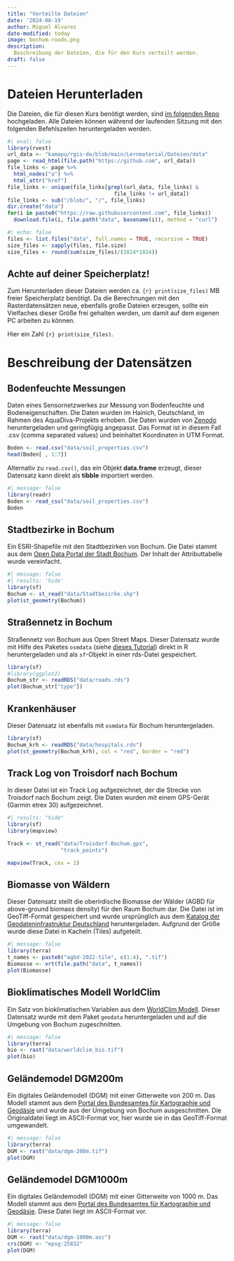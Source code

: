 ```yaml
---
title: "Verteilte Dateien"
date: '2024-08-19'
author: Miguel Alvarez
date-modified: today
image: bochum-roads.png
description:
  Beschreibung der Dateien, die für den Kurs verteilt werden.
draft: false
---
```


# Dateien Herunterladen

Die Dateien, die für diesen Kurs benötigt werden, sind [im folgenden Repo](https://github.com/kamapu/rgis-de/blob/main/Lernmaterial/Dateien/data/) hochgeladen.
Alle Dateien können während der laufenden Sitzung mit den folgenden Befehlszeilen heruntergeladen werden.

```r
#| eval: false
library(rvest)
url_data <- "kamapu/rgis-de/blob/main/Lernmaterial/Dateien/data"
page <- read_html(file.path("https://github.com", url_data))
file_links <- page %>%
  html_nodes("a") %>%
  html_attr("href")
file_links <- unique(file_links[grepl(url_data, file_links) &
                                  file_links != url_data])
file_links <- sub("/blob/", "/", file_links)
dir.create("data")
for(i in paste0("https://raw.githubusercontent.com", file_links))
  download.file(i, file.path("data", basename(i)), method = "curl")
```


```r
#| echo: false
files <- list.files("data", full.names = TRUE, recursive = TRUE)
size_files <- sapply(files, file.size)
size_files <- round(sum(size_files)/(1024*1024))
```


::: {.callout-warning}
## Achte auf deiner Speicherplatz!

Zum Herunterladen dieser Dateien werden ca. `{r} print(size_files)` MB freier Speicherplatz benötigt.
Da die Berechnungen mit den Rasterdatensätzen neue, ebenfalls große Dateien erzeugen, sollte ein Vielfaches dieser Größe frei gehalten werden, um damit auf dem eigenen PC arbeiten zu können.
:::

Hier ein Zahl `{r} print(size_files)`.


# Beschreibung der Datensätzen

## Bodenfeuchte Messungen

Daten eines Sensornetzwerkes zur Messung von Bodenfeuchte und Bodeneigenschaften.
Die Daten wurden im Hainich, Deutschland, im Rahmen des AquaDiva-Projekts erhoben.
Die Daten wurden von [Zenodo](https://zenodo.org/records/8063928) heruntergeladen und geringfügig angepasst.
Das Format ist in diesem Fall .csv (comma separated values) und beinhaltet Koordinaten in UTM Format.

```r
Boden <- read.csv("data/soil_properties.csv")
head(Boden[ , 1:7])
```

Alternativ zu `read.csv()`, das ein Objekt **data.frame** erzeugt, dieser Datensatz kann direkt als **tibble** importiert werden.

```r
#| message: false
library(readr)
Boden <- read_csv("data/soil_properties.csv")
Boden
```

## Stadtbezirke in Bochum

Ein ESRI-Shapefile mit den Stadtbezirken von Bochum.
Die Datei stammt aus dem [Open Data Portal der Stadt Bochum](https://www.bochum.de/Open-Data/Datensaetze/Geografie-Geodaten-und-Stadtplanung).
Der Inhalt der Attributtabelle wurde vereinfacht.

```r
#| message: false
#| results: 'hide'
library(sf)
Bochum <- st_read("data/Stadtbezirke.shp")
plot(st_geometry(Bochum))
```


## Straßennetz in Bochum

Straßennetz von Bochum aus Open Street Maps.
Dieser Datensatz wurde mit Hilfe des Paketes `osmdata` (siehe [dieses Tutorial](https://cran.r-project.org/web/packages/osmdata/vignettes/osmdata.html)) direkt in R heruntergeladen und als `sf`-Objekt in einer rds-Datei gespeichert.

```r
library(sf)
#library(ggplot2)
Bochum_str <- readRDS("data/roads.rds")
plot(Bochum_str["type"])
```

## Krankenhäuser

Dieser Datensatz ist ebenfalls mit `osmdata` für Bochum heruntergeladen.

```r
library(sf)
Bochum_krh <- readRDS("data/hospitals.rds")
plot(st_geometry(Bochum_krh), col = "red", border = "red")
```


## Track Log von Troisdorf nach Bochum

In dieser Datei ist ein Track Log aufgezeichnet, der die Strecke von Troisdorf nach Bochum zeigt.
Die Daten wurden mit einem GPS-Gerät (Garmin etrex 30) aufgezeichnet.

```r
#| results: "hide"
library(sf)
library(mapview)

Track <- st_read("data/Troisdorf-Bochum.gpx",
                 "track_points")
```

```r
mapview(Track, cex = 1)
```

## Biomasse von Wäldern

Dieser Datensatz stellt die oberirdische Biomasse der Wälder (AGBD für above-ground biomass density) für den Raum Bochum dar.
Die Datei ist im GeoTiff-Format gespeichert und wurde ursprünglich aus dem [Katalog der Geodateninfrastruktur Deutschland](https://gdk.gdi-de.org/geonetwork/srv/eng/catalog.search#/metadata/a3c5b57f-8d87-42d2-a3b2-8f5a230964ae) heruntergeladen.
Aufgrund der Größe wurde diese Datei in Kacheln (Tiles) aufgeteilt.

```r
#| message: false
library(terra)
t_names <- paste0("agbd-2022-tile", c(1:4), ".tif")
Biomasse <- vrt(file.path("data", t_names))
plot(Biomasse)
```


## Bioklimatisches Modell WorldClim

Ein Satz von bioklimatischen Variablen aus dem [WorldClim Modell](https://www.worldclim.org/data/bioclim.html).
Dieser Datensatz wurde mit dem Paket `geodata` heruntergeladen und auf die Umgebung von Bochum zugeschnitten.

```r
#| message: false
library(terra)
bio <- rast("data/worldclim_bio.tif")
plot(bio)
```


## Geländemodel DGM200m

Ein digitales Geländemodell (DGM) mit einer Gitterweite von 200 m.
Das Modell stammt aus dem [Portal des Bundesamtes für Kartographie und Geodäsie](https://gdz.bkg.bund.de/index.php/default/digitales-gelandemodell-gitterweite-200-m-dgm200.html) und wurde aus der Umgebung von Bochum ausgeschnitten.
Die Originaldatei liegt im ASCII-Format vor, hier wurde sie in das GeoTiff-Format umgewandelt.

```r
#| message: false
library(terra)
DGM <- rast("data/dgm-200m.tif")
plot(DGM)
```


## Geländemodel DGM1000m

Ein digitales Geländemodell (DGM) mit einer Gitterweite von 1000 m.
Das Modell stammt aus dem [Portal des Bundesamtes für Kartographie und Geodäsie](https://gdz.bkg.bund.de/index.php/default/wms-digitales-gelandemodell-gitterweite-1000-m-wms-dgm1000.html?___SID=S).
Diese Datei liegt im ASCII-Format vor.

```r
#| message: false
library(terra)
DGM <- rast("data/dgm-1000m.asc")
crs(DGM) <- "epsg:25832"
plot(DGM)
```



